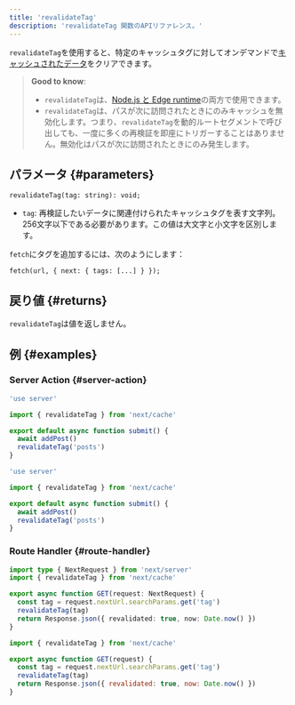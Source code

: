 ```yaml
---
title: 'revalidateTag'
description: 'revalidateTag 関数のAPIリファレンス。'
---
```


`revalidateTag`を使用すると、特定のキャッシュタグに対してオンデマンドで[キャッシュされたデータ](/docs/app/building-your-application/caching)をクリアできます。

> **Good to know**:
>
> - `revalidateTag`は、[Node.js と Edge runtime](/docs/app/building-your-application/rendering/edge-and-nodejs-runtimes)の両方で使用できます。
> - `revalidateTag`は、パスが次に訪問されたときにのみキャッシュを無効化します。つまり、`revalidateTag`を動的ルートセグメントで呼び出しても、一度に多くの再検証を即座にトリガーすることはありません。無効化はパスが次に訪問されたときにのみ発生します。

## パラメータ {#parameters}

```tsx
revalidateTag(tag: string): void;
```

- `tag`: 再検証したいデータに関連付けられたキャッシュタグを表す文字列。256文字以下である必要があります。この値は大文字と小文字を区別します。

`fetch`にタグを追加するには、次のようにします：

```tsx
fetch(url, { next: { tags: [...] } });
```

## 戻り値 {#returns}

`revalidateTag`は値を返しません。

## 例 {#examples}

### Server Action {#server-action}

<Tabs>
<TabItem value="ts" label="TypeScript">

```ts title="app/actions.ts" switcher
'use server'

import { revalidateTag } from 'next/cache'

export default async function submit() {
  await addPost()
  revalidateTag('posts')
}
```

</TabItem>
<TabItem value="js" label="JavaScript">

```js title="app/actions.js" switcher
'use server'

import { revalidateTag } from 'next/cache'

export default async function submit() {
  await addPost()
  revalidateTag('posts')
}
```

</TabItem>
</Tabs>

### Route Handler {#route-handler}

<Tabs>
<TabItem value="ts" label="TypeScript">

```ts title="app/api/revalidate/route.ts" switcher
import type { NextRequest } from 'next/server'
import { revalidateTag } from 'next/cache'

export async function GET(request: NextRequest) {
  const tag = request.nextUrl.searchParams.get('tag')
  revalidateTag(tag)
  return Response.json({ revalidated: true, now: Date.now() })
}
```

</TabItem>
<TabItem value="js" label="JavaScript">

```js title="app/api/revalidate/route.js" switcher
import { revalidateTag } from 'next/cache'

export async function GET(request) {
  const tag = request.nextUrl.searchParams.get('tag')
  revalidateTag(tag)
  return Response.json({ revalidated: true, now: Date.now() })
}
```

</TabItem>
</Tabs>

